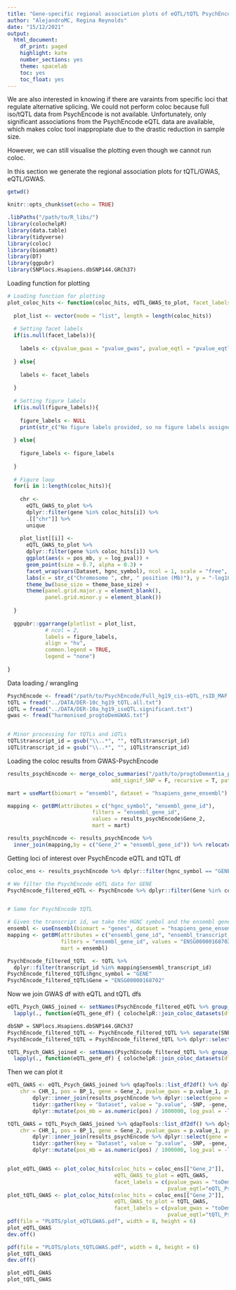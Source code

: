 ```yaml
---
title: "Gene-specific regional association plots of eQTL/tQTL PsychEncode data against progression to dementia GWAS"
author: "AlejandroMC, Regina Reynolds"
date: "15/12/2021"
output:
  html_document:
    df_print: paged
    highlight: kate
    number_sections: yes
    theme: spacelab
    toc: yes
    toc_float: yes
---
```




We are also interested in knowing if there are varaints from specific loci that regulate alternative splicing. We could not perform coloc because full iso/tQTL data from PsychEncode is not available. Unfortunately, only significant associations from the PsychEncode eQTL data are available, which makes coloc tool inappropiate due to the drastic reduction in sample size.

However, we can still visualise the plotting even though we cannot run coloc.

In this section we generate the regional association plots for tQTL/GWAS, eQTL/GWAS.

```r
getwd()
```


```r
knitr::opts_chunk$set(echo = TRUE)
```


```r
.libPaths("/path/to/R_libs/")
library(colochelpR)
library(data.table)
library(tidyverse)
library(coloc)
library(biomaRt)
library(DT)
library(ggpubr)
library(SNPlocs.Hsapiens.dbSNP144.GRCh37)
```

Loading function for plotting 

```r

# Loading function for plotting
plot_coloc_hits <- function(coloc_hits, eQTL_GWAS_to_plot, facet_labels = NULL, figure_labels = NULL, theme_base_size = 10){
  
  plot_list <- vector(mode = "list", length = length(coloc_hits))
  
  # Setting facet labels
  if(is.null(facet_labels)){
    
    labels <- c(pvalue_gwas = "pvalue_gwas", pvalue_eqtl = "pvalue_eqtl")
    
  } else{
    
    labels <- facet_labels 
    
  }
  
  # Setting figure labels
  if(is.null(figure_labels)){
    
    figure_labels <- NULL
    print(str_c("No figure labels provided, so no figure labels assigned."))
    
  } else{
    
    figure_labels <- figure_labels 
    
  }
  
  # Figure loop
  for(i in 1:length(coloc_hits)){
    
    chr <- 
      eQTL_GWAS_to_plot %>% 
      dplyr::filter(gene %in% coloc_hits[i]) %>% 
      .[["chr"]] %>% 
      unique
    
    plot_list[[i]] <- 
      eQTL_GWAS_to_plot %>% 
      dplyr::filter(gene %in% coloc_hits[i]) %>% 
      ggplot(aes(x = pos_mb, y = log_pval)) +
      geom_point(size = 0.7, alpha = 0.3) +
      facet_wrap(vars(Dataset, hgnc_symbol), ncol = 1, scale = "free", labeller=labeller(Dataset = labels)) +
      labs(x = str_c("Chromosome ", chr, " position (Mb)"), y = "-log10(p-value)") +
      theme_bw(base_size = theme_base_size) +
      theme(panel.grid.major.y = element_blank(),
            panel.grid.minor.y = element_blank())
    
  }
  
  ggpubr::ggarrange(plotlist = plot_list, 
            # ncol = 2,
            labels = figure_labels, 
            align = "hv",
            common.legend = TRUE, 
            legend = "none")
  
}
```

Data loading / wrangling
```r

PsychEncode <- fread("/path/to/PsychEncode/Full_hg19_cis-eQTL_rsID_MAF.txt")
tQTL = fread("../DATA/DER-10c_hg19_tQTL.all.txt")
iQTL = fread("../DATA/DER-10a_hg19_isoQTL.significant.txt")
gwas <- fread("harmonised_progtoDemGWAS.txt")


# Minor processing for tQTLs and iQTLs
tQTL$transcript_id = gsub("\\..*", "", tQTL$transcript_id)
iQTL$transcript_id = gsub("\\..*", "", iQTL$transcript_id)

```

Loading the coloc results from GWAS-PsychEncode

```r
results_psychEncode <- merge_coloc_summaries("/path/to/progtoDementia_psychEncode",
                                 add_signif_SNP = F, recursive = T, pattern = ".rda")

mart = useMart(biomart = "ensembl", dataset = "hsapiens_gene_ensembl") 

mapping <- getBM(attributes = c("hgnc_symbol", "ensembl_gene_id"),  
                           filters = "ensembl_gene_id",  
                           values = results_psychEncode$Gene_2,  
                           mart = mart)  

results_psychEncode <- results_psychEncode %>% 
  inner_join(mapping,by = c("Gene_2" = "ensembl_gene_id")) %>% relocate(hgnc_symbol, .after = Gene_2)   
```


Getting loci of interest over PsychEncode eQTL and tQTL df 
```r
coloc_ens <- results_psychEncode %>% dplyr::filter(hgnc_symbol == "GENE")

# We filter the PsychEncode eQTL data for GENE
PsychEncode_filtered_eQTL <- PsychEncode %>% dplyr::filter(Gene %in% coloc_ens$Gene_2) 


# Same for PsychEncode tQTL 

# Given the transcript id, we take the HGNC symbol and the ensembl gene_id
ensembl <- useEnsembl(biomart = "genes", dataset = "hsapiens_gene_ensembl")
mapping <- getBM(attributes = c("ensembl_gene_id", "ensembl_transcript_id", "hgnc_symbol"),
                 filters = "ensembl_gene_id", values = "ENSG00000168702",
                 mart = ensembl)

PsychEncode_filtered_tQTL  <- tQTL %>%
  dplyr::filter(transcript_id %in% mapping$ensembl_transcript_id)
PsychEncode_filtered_tQTL$hgnc_symbol = "GENE"
PsychEncode_filtered_tQTL$Gene = "ENSG00000168702"

```


Now we join GWAS df with eQTL and tQTL dfs
```r
eQTL_Psych_GWAS_joined <- setNames(PsychEncode_filtered_eQTL %>% group_split(Gene), PsychEncode_filtered_eQTL %>% .[["Gene"]] %>% unique() %>% sort())  %>% 
  lapply(., function(eQTL_gene_df) { colochelpR::join_coloc_datasets(df1 = gwas %>% dplyr::filter(!duplicated(SNP)), df2 = eQTL_gene_df, harmonise = F ) })

dbSNP = SNPlocs.Hsapiens.dbSNP144.GRCh37
PsychEncode_filtered_tQTL <- PsychEncode_filtered_tQTL %>% separate(SNP_id, into=c("CHR","BP"), remove=F) 
PsychEncode_filtered_tQTL = PsychEncode_filtered_tQTL %>% dplyr::select(-strand) %>% convert_loc_to_rs(., dbSNP = dbSNP)

tQTL_Psych_GWAS_joined <- setNames(PsychEncode_filtered_tQTL %>% group_split(Gene), PsychEncode_filtered_tQTL %>% .[["Gene"]] %>% unique() %>% sort())  %>% 
  lapply(., function(eQTL_gene_df) { colochelpR::join_coloc_datasets(df1 = gwas %>% dplyr::filter(!duplicated(SNP)), df2 = eQTL_gene_df, harmonise = F ) })
```

Then we can plot it
```r
eQTL_GWAS <- eQTL_Psych_GWAS_joined %>% qdapTools::list_df2df() %>% dplyr::select(SNP, 
    chr = CHR_1, pos = BP_1, gene = Gene_2, pvalue_gwas = p.value_1, pvalue_eqtl = p.value_2) %>%  
        dplyr::inner_join(results_psychEncode %>% dplyr::select(gene = Gene_2, hgnc_symbol)) %>%  
        tidyr::gather(key = "Dataset", value = "p.value", -SNP, -gene, -hgnc_symbol, -chr, -pos) %>% 
        dplyr::mutate(pos_mb = as.numeric(pos) / 1000000, log_pval = -log10(p.value)) 

tQTL_GWAS = tQTL_Psych_GWAS_joined %>% qdapTools::list_df2df() %>% dplyr::select(SNP, 
    chr = CHR_1, pos = BP_1, gene = Gene_2, pvalue_gwas = p.value_1, pvalue_eqtl = nominal_pval_2) %>%  
        dplyr::inner_join(results_psychEncode %>% dplyr::select(gene = Gene_2, hgnc_symbol)) %>%  # I should not do this inner joing for results_psychEncode. This res are eQTL-GWAS
        tidyr::gather(key = "Dataset", value = "p.value", -SNP, -gene, -hgnc_symbol, -chr, -pos) %>% 
        dplyr::mutate(pos_mb = as.numeric(pos) / 1000000, log_pval = -log10(p.value))


plot_eQTL_GWAS <- plot_coloc_hits(coloc_hits = coloc_ens[["Gene_2"]], 
                                  eQTL_GWAS_to_plot = eQTL_GWAS, 
                                  facet_labels = c(pvalue_gwas = "toDementia_GWAS", 
                                                   pvalue_eqtl="eQTL_PsychEncode")) 
plot_tQTL_GWAS <- plot_coloc_hits(coloc_hits = coloc_ens[["Gene_2"]], 
                                  eQTL_GWAS_to_plot = tQTL_GWAS, 
                                  facet_labels = c(pvalue_gwas = "toDementia_GWAS", 
                                                   pvalue_eqtl="tQTL_PsychEncode")) 
pdf(file = "PLOTS/plot_eQTLGWAS.pdf", width = 8, height = 6)  
plot_eQTL_GWAS
dev.off()

pdf(file = "PLOTS/plots_tQTLGWAS.pdf", width = 8, height = 6)  
plot_tQTL_GWAS
dev.off()

plot_eQTL_GWAS
plot_tQTL_GWAS
```


